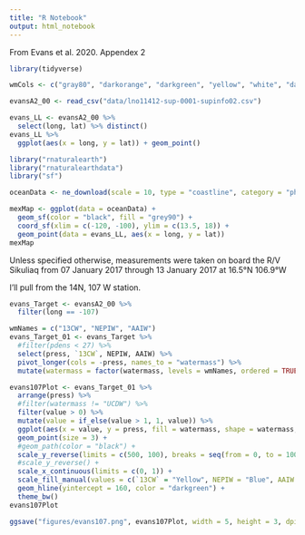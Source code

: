 ```yaml
---
title: "R Notebook"
output: html_notebook
---
```


From Evans et al. 2020. Appendex 2

```r
library(tidyverse)
```

```r
wmCols <- c("gray80", "darkorange", "darkgreen", "yellow", "white", "darkblue", "black")
```


```r
evansA2_00 <- read_csv("data/lno11412-sup-0001-supinfo02.csv")
```

```r
evans_LL <- evansA2_00 %>%
  select(long, lat) %>% distinct()
evans_LL %>%
  ggplot(aes(x = long, y = lat)) + geom_point()
```

```r
library("rnaturalearth")
library("rnaturalearthdata")
library("sf")
```

```r
oceanData <- ne_download(scale = 10, type = "coastline", category = "physical", returnclass = "sf")
```

```r
mexMap <- ggplot(data = oceanData) +
  geom_sf(color = "black", fill = "grey90") +
  coord_sf(xlim = c(-120, -100), ylim = c(13.5, 18)) +
  geom_point(data = evans_LL, aes(x = long, y = lat))
mexMap
```

Unless specified otherwise, measurements were taken on board the R/V Sikuliaq from 07 January 2017 through 13 January 2017 at 16.5°N 106.9°W

I'll pull from the 14N, 107 W station.

```r
evans_Target <- evansA2_00 %>%
  filter(long == -107)
```

```r
wmNames = c("13CW", "NEPIW", "AAIW")
evans_Target_01 <- evans_Target %>% 
  #filter(pdens < 27) %>%
  select(press, `13CW`, NEPIW, AAIW) %>% 
  pivot_longer(cols = -press, names_to = "watermass") %>%
  mutate(watermass = factor(watermass, levels = wmNames, ordered = TRUE))
```

```r
evans107Plot <- evans_Target_01 %>%
  arrange(press) %>%
  #filter(watermass != "UCDW") %>%
  filter(value > 0) %>%
  mutate(value = if_else(value > 1, 1, value)) %>%
  ggplot(aes(x = value, y = press, fill = watermass, shape = watermass, group = watermass)) +
  geom_point(size = 3) +
  #geom_path(color = "black") +
  scale_y_reverse(limits = c(500, 100), breaks = seq(from = 0, to = 1000, by = 100)) +
  #scale_y_reverse() +
  scale_x_continuous(limits = c(0, 1)) +
  scale_fill_manual(values = c(`13CW` = "Yellow", NEPIW = "Blue", AAIW = "Black")) + scale_shape_manual(values = c(21:25, 21:25)) +
  geom_hline(yintercept = 160, color = "darkgreen") +
  theme_bw()
evans107Plot
```

```r
ggsave("figures/evans107.png", evans107Plot, width = 5, height = 3, dpi = 100)
```

